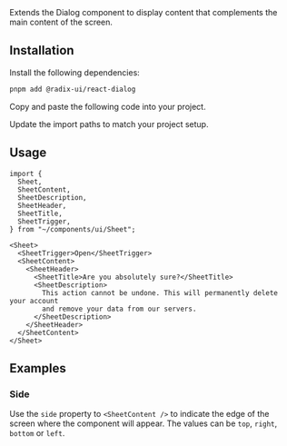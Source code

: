 
<Title>Sheet</Title>
<Description>Extends the Dialog component to display content that complements the main content of the screen.</Description>
<ComponentPreview id="sheet" />

## Installation
<Steps>

<StepTitle>Install the following dependencies:</StepTitle>
<StepContent>
```bash
pnpm add @radix-ui/react-dialog
```
</StepContent>

<StepTitle>Copy and paste the following code into your project.</StepTitle>
<StepContent>
<FileSource id="sheet" />
</StepContent>

<StepTitle>Update the import paths to match your project setup.</StepTitle>

</Steps>

## Usage
```tsx
import {
  Sheet,
  SheetContent,
  SheetDescription,
  SheetHeader,
  SheetTitle,
  SheetTrigger,
} from "~/components/ui/Sheet";
```
```tsx
<Sheet>
  <SheetTrigger>Open</SheetTrigger>
  <SheetContent>
    <SheetHeader>
      <SheetTitle>Are you absolutely sure?</SheetTitle>
      <SheetDescription>
        This action cannot be undone. This will permanently delete your account
        and remove your data from our servers.
      </SheetDescription>
    </SheetHeader>
  </SheetContent>
</Sheet>
```

## Examples

### Side
Use the `side` property to `<SheetContent />` to indicate the edge of the screen where the component will appear. The values can be `top`, `right`, `bottom` or `left`.
<ComponentPreview id="sheetSide" />

<Footer previousLabel="Resizable" previousHref="/docs/components/patterns/resizable" nextLabel="Charts Introduction" nextHref="/docs/components/charts/introduction" />
